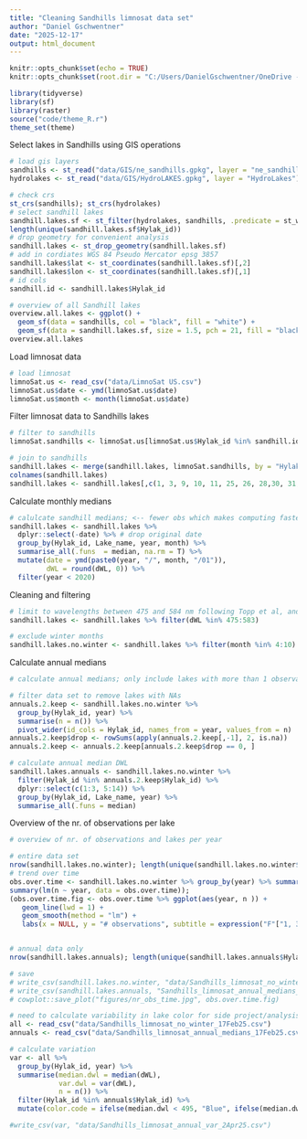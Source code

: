 ```yaml
---
title: "Cleaning Sandhills limnosat data set"
author: "Daniel Gschwentner"
date: "2025-12-17"
output: html_document
---
```


```r
knitr::opts_chunk$set(echo = TRUE)
knitr::opts_chunk$set(root.dir = "C:/Users/DanielGschwentner/OneDrive - University of Nebraska-Lincoln/Sandhills LimnoSat lake color v2")
```

```r
library(tidyverse)
library(sf)
library(raster)
source("code/theme_R.r")
theme_set(theme)
```

Select lakes in Sandhills using GIS operations

```r
# load gis layers
sandhills <- st_read("data/GIS/ne_sandhills.gpkg", layer = "ne_sandhills")
hydrolakes <- st_read("data/GIS/HydroLAKES.gpkg", layer = "HydroLakes")
```

```r
# check crs
st_crs(sandhills); st_crs(hydrolakes)
# select sandhill lakes
sandhill.lakes.sf <- st_filter(hydrolakes, sandhills, .predicate = st_within)
length(unique(sandhill.lakes.sf$Hylak_id))
# drop geometry for convenient analysis
sandhill.lakes <- st_drop_geometry(sandhill.lakes.sf)
# add in cordiates WGS 84 Pseudo Mercator epsg 3857
sandhill.lakes$lat <- st_coordinates(sandhill.lakes.sf)[,2]
sandhill.lakes$lon <- st_coordinates(sandhill.lakes.sf)[,1]
# id cols
sandhill.id <- sandhill.lakes$Hylak_id
```


```r
# overview of all Sandhill lakes
overview.all.lakes <- ggplot() + 
  geom_sf(data = sandhills, col = "black", fill = "white") + 
  geom_sf(data = sandhill.lakes.sf, size = 1.5, pch = 21, fill = "black", col = "white", lwd = 0.1)
overview.all.lakes
```

Load limnosat data

```r
# load limnosat
limnoSat.us <- read_csv("data/LimnoSat US.csv")
limnoSat.us$date <- ymd(limnoSat.us$date)
limnoSat.us$month <- month(limnoSat.us$date)
```

Filter limnosat data to Sandhills lakes

```r
# filter to sandhills
limnoSat.sandhills <- limnoSat.us[limnoSat.us$Hylak_id %in% sandhill.id,]
```

```r
# join to sandhills
sandhill.lakes <- merge(sandhill.lakes, limnoSat.sandhills, by = "Hylak_id")
colnames(sandhill.lakes)
sandhill.lakes <- sandhill.lakes[,c(1, 3, 9, 10, 11, 25, 26, 28,30, 31, 32, 33, 41, 42, 43 )]
```

Calculate monthly medians

```r
# calulcate sandhill medians; <-- fewer obs which makes computing faster and allows for unique matching of dWL data with climate data
sandhill.lakes <- sandhill.lakes %>%
  dplyr::select(-date) %>% # drop original date
  group_by(Hylak_id, Lake_name, year, month) %>%
  summarise_all(.funs  = median, na.rm = T) %>%
  mutate(date = ymd(paste0(year, "/", month, "/01")), 
         dWL = round(dWL, 0)) %>%
  filter(year < 2020)

```

Cleaning and filtering

```r
# limit to wavelengths between 475 and 584 nm following Topp et al, and matching to Forel-Ule color scale
sandhill.lakes <- sandhill.lakes %>% filter(dWL %in% 475:583)
```

```r
# exclude winter months
sandhill.lakes.no.winter <- sandhill.lakes %>% filter(month %in% 4:10)
```

Calculate annual medians

```r
# calculate annual medians; only include lakes with more than 1 observations per year (during ice-free period)

# filter data set to remove lakes with NAs
annuals.2.keep <- sandhill.lakes.no.winter %>% 
  group_by(Hylak_id, year) %>% 
  summarise(n = n()) %>%
  pivot_wider(id_cols = Hylak_id, names_from = year, values_from = n)
annuals.2.keep$drop <- rowSums(apply(annuals.2.keep[,-1], 2, is.na))
annuals.2.keep <- annuals.2.keep[annuals.2.keep$drop == 0, ]

# calculate annual median DWL
sandhill.lakes.annuals <- sandhill.lakes.no.winter %>%
  filter(Hylak_id %in% annuals.2.keep$Hylak_id) %>%
  dplyr::select(c(1:3, 5:14)) %>%
  group_by(Hylak_id, Lake_name, year) %>%
  summarise_all(.funs = median)

```

Overview of the nr. of observations per lake

```r
# overview of nr. of observations and lakes per year

# entire data set
nrow(sandhill.lakes.no.winter); length(unique(sandhill.lakes.no.winter$Hylak_id)); sandhill.lakes.no.winter %>% group_by(Hylak_id) %>% summarise(n = n()) %>% mutate(mean(n),min(n), max(n)) %>% first()
# trend over time
obs.over.time <- sandhill.lakes.no.winter %>% group_by(year) %>% summarise(n = n())
summary(lm(n ~ year, data = obs.over.time));
(obs.over.time.fig <- obs.over.time %>% ggplot(aes(year, n )) + 
   geom_line(lwd = 1) + 
   geom_smooth(method = "lm") + 
   labs(x = NULL, y = "# observations", subtitle = expression("F"["1, 34"] ~ " = 29.87, p < 0.0001, R^2 = 0.45")))


# annual data only
nrow(sandhill.lakes.annuals); length(unique(sandhill.lakes.annuals$Hylak_id))

```

```r
# save
# write_csv(sandhill.lakes.no.winter, "data/Sandhills_limnosat_no_winter_17FebDec25.csv")
# write_csv(sandhill.lakes.annuals, "Sandhills_limnosat_annual_medians_17Feb25.csv")
# cowplot::save_plot("figures/nr_obs_time.jpg", obs.over.time.fig)

```

```r
# need to calculate variability in lake color for side project/analysis
all <- read_csv("data/Sandhills_limnosat_no_winter_17Feb25.csv")
annuals <- read_csv("data/Sandhills_limnosat_annual_medians_17Feb25.csv")

# calculate variation
var <- all %>% 
  group_by(Hylak_id, year) %>%
  summarise(median.dwl = median(dWL),
            var.dwl = var(dWL), 
            n = n()) %>%
  filter(Hylak_id %in% annuals$Hylak_id) %>%
  mutate(color.code = ifelse(median.dwl < 495, "Blue", ifelse(median.dwl < 560, "Green", "Brown")))

#write_csv(var, "data/Sandhills_limnosat_annual_var_2Apr25.csv")
```


